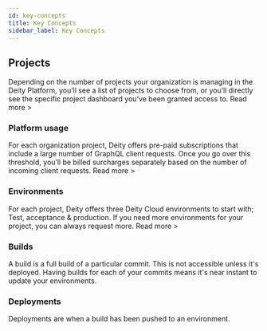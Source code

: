 ```yaml
---
id: key-concepts
title: Key Concepts
sidebar_label: Key Concepts
---
```


## Projects
Depending on the number of projects your organization is managing in the Deity Platform, you’ll see a list of projects to choose from, or you’ll directly see the specific project dashboard you’ve been granted access to. Read more >

### Platform usage
For each organization project, Deity offers pre-paid subscriptions that include a large number of GraphQL client requests. Once you go over this threshold, you’ll be billed surcharges separately based on the number of incoming client requests. Read more >

### Environments
For each project, Deity offers three Deity Cloud environments to start with; Test, acceptance & production. If you need more environments for your project, you can always request more. Read more >

### Builds
A build is a full build of a particular commit. This is not accessible unless it's deployed. Having builds for each of your commits means it's near instant to update your environments.

### Deployments
Deployments are when a build has been pushed to an environment.
